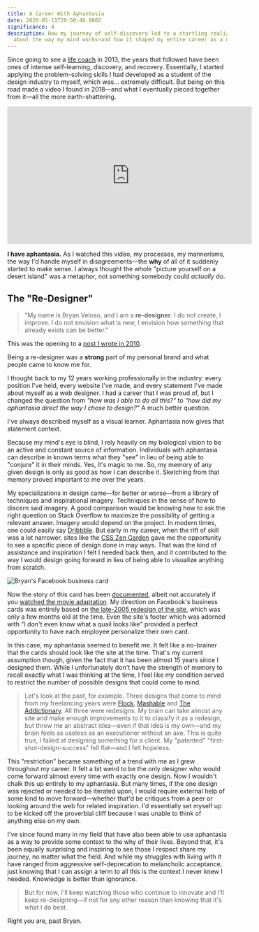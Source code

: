 ```yaml
---
title: A Career With Aphantasia
date: 2020-05-11T20:50:48.000Z
significance: 4
description: How my journey of self-discovery led to a startling realization
  about the way my mind works—and how it shaped my entire career as a designer.
---
```



<Lead>

Since going to see a [life coach](http://www.drsaum.com/) in 2013, the years that followed have been ones of intense self-learning, discovery, and recovery. Essentially, I started applying the problem-solving skills I had developed as a student of the design industry to myself, which was… extremely difficult. But being on this road made a video I found in 2018—and what I eventually pieced together from it—all the more earth-shattering.

</Lead>

<iframe
  src="https://www.youtube.com/embed/ewsGmhAjjjI"
  width="560"
  height="315"
  frameborder="0"
  allowfullscreen
></iframe>

**I have aphantasia.** As I watched this video, my processes, my mannerisms, the way I'd handle myself in disagreements—the **why** of all of it suddenly started to make sense. I always thought the whole "picture yourself on a desert island" was a metaphor, not something somebody could _actually_ do.

## The "Re-Designer"

> "My name is Bryan Veloso, and I am a **re-designer**. I do not create, I improve. I do not envision what is new, I envision how something that already exists can be better."

This was the opening to a [post I wrote in 2010](https://avalonstar.com/blog/2010/the-re-designer/).

Being a re-designer was a **strong** part of my personal brand and what people came to know me for.

I thought back to my 12 years working professionally in the industry: every position I've held, every website I've made, and every statement I've made about myself as a web designer. I had a career that I was proud of, but I changed the question from _"how was I able to do all this?"_ to _"how did my aphantasia direct the way I chose to design?"_ A much better question.

I've always described myself as a visual learner. Aphantasia now gives that statement context.

Because my mind's eye is blind, I rely heavily on my biological vision to be an active and constant source of information. Individuals with aphantasia can describe in known terms what they "see" in lieu of being able to "conjure" it in their minds. Yes, it's magic to me. So, my memory of any given design is only as good as how I can describe it. Sketching from that memory proved important to me over the years.

My specializations in design came—for better or worse—from a library of techniques and inspirational imagery. Techniques in the sense of how to discern said imagery. A good comparison would be knowing how to ask the right question on Stack Overflow to maximize the possibility of getting a relevant answer. Imagery would depend on the project. In modern times, one could easily say [Dribbble](https://dribbble.com/). But early in my career, when the rift of skill was a lot narrower, sites like the [CSS Zen Garden](http://www.csszengarden.com/) gave me the opportunity to see a specific piece of design done in may ways. That was the kind of assistance and inspiration I felt I needed back then, and it contributed to the way I would design going forward in lieu of being able to visualize anything from scratch.

<Image
  src="2020-05-11/business-card.webp"
  alt="Bryan's Facebook business card"
  caption="The business card that looked like the website."
/>

Now the story of this card has been [documented](https://www.quora.com/Whats-the-story-behind-Mark-Zuckerberg’s-fabled-Im-CEO-bitch-business-card-Is-that-a-true-story-Does-anyone-have-a-copy-of-that-card), albeit not accurately if you [watched the movie adaptation](https://en.wikipedia.org/wiki/The_Social_Network). My direction on Facebook's business cards was entirely based on [the late-2005 redesign of the site](https://www.versionmuseum.com/history-of/facebook-website), which was only a few months old at the time. Even the site's footer which was adorned with "I don't even know what a quail looks like" provided a perfect opportunity to have each employee personalize their own card.

In this case, my aphantasia seemed to benefit me. It felt like a no-brainer that the cards should look like the site at the time. That's my current assumption though, given the fact that it has been almost 15 years since I designed them. While I unfortunately don't have the strength of memory to recall exactly what I was thinking at the time, I feel like my condition served to restrict the number of possible designs that could come to mind.

> Let's look at the past, for example. Three designs that come to mind from my freelancing years were [Flock](http://www.flickr.com/photos/avalonstar/166764603/in/set-432666/), [Mashable](http://www.flickr.com/photos/avalonstar/372637130/in/set-432666/) and [The Addictionary](http://www.flickr.com/photos/avalonstar/2767297047/). All three were redesigns. My brain can take almost any site and make enough improvements to it to classify it as a redesign, but throw me an abstract idea—even if that idea is my own—and my brain feels as useless as an executioner without an axe. This is quite true, I failed at designing something for a client. My "patented" "first-shot-design-success" fell flat—and I felt hopeless.

This "restriction" became something of a trend with me as I grew throughout my career. It felt a bit weird to be the only designer who would come forward almost every time with exactly one design. Now I wouldn't chalk this up entirely to my aphantasia. But many times, if the one design was rejected or needed to be iterated upon, I would require external help of some kind to move forward—whether that'd be critiques from a peer or looking around the web for related inspiration. I'd essentially set myself up to be kicked off the proverbial cliff because I was unable to think of anything else on my own.

I've since found many in my field that have also been able to use aphantasia as a way to provide some context to the why of their lives. Beyond that, it's been equally surprising and inspiring to see those I respect share my journey, no matter what the field. And while my struggles with living with it have ranged from aggressive self-deprecation to melancholic acceptance, just knowing that I can assign a term to all this is the context I never knew I needed. Knowledge is better than ignorance.

> But for now, I'll keep watching those who continue to innovate and I'll keep re-designing—if not for any other reason than knowing that it's what I do best.

Right you are, past Bryan.
